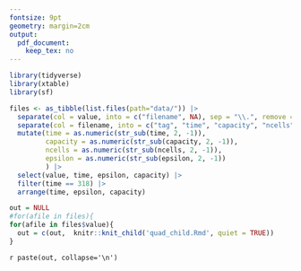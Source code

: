 ```yaml
---
fontsize: 9pt
geometry: margin=2cm
output: 
  pdf_document:
    keep_tex: no
---
```


```r
library(tidyverse)
library(xtable)
library(sf)
```

```r
files <- as_tibble(list.files(path="data/")) |> 
  separate(col = value, into = c("filename", NA), sep = "\\.", remove = F) |>
  separate(col = filename, into = c("tag", "time", "capacity", "ncells", "epsilon"), sep = "_") |>
  mutate(time = as.numeric(str_sub(time, 2, -1)), 
         capacity = as.numeric(str_sub(capacity, 2, -1)),
         ncells = as.numeric(str_sub(ncells, 2, -1)),
         epsilon = as.numeric(str_sub(epsilon, 2, -1)) 
         ) |>
  select(value, time, epsilon, capacity) |> 
  filter(time == 318) |> 
  arrange(time, epsilon, capacity) 

out = NULL
#for(afile in files){
for(afile in files$value){
  out = c(out,  knitr::knit_child('quad_child.Rmd', quiet = TRUE))
}
```

`r paste(out, collapse='\n')`
